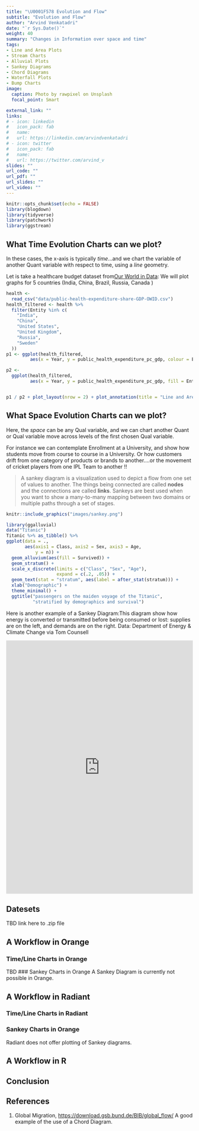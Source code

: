```yaml
---
title: "\U0001F578 Evolution and Flow"
subtitle: "Evolution and Flow"
author: "Arvind Venkatadri"
date: "`r Sys.Date()`"
weight: 40
summary: "Changes in Information over space and time"
tags:
- Line and Area Plots
- Stream Charts
- Alluvial Plots
- Sankey Diagrams
- Chord Diagrams
- Waterfall Plots
- Bump Charts
image:
  caption: Photo by rawpixel on Unsplash
  focal_point: Smart

external_link: ""
links:
# - icon: linkedin
#   icon_pack: fab
#   name: 
#   url: https://linkedin.com/arvindvenkatadri
# - icon: twitter
#   icon_pack: fab
#   name: 
#   url: https://twitter.com/arvind_v
slides: ""
url_code: ""
url_pdf: ""
url_slides: ""
url_video: ""
---
```


```r
knitr::opts_chunk$set(echo = FALSE)
library(blogdown)
library(tidyverse)
library(patchwork)
library(ggstream)

```

## What Time Evolution Charts can we plot?

In these cases, the x-axis is typically *time*...and we chart the variable of another Quant variable with respect to time, using a *line* geometry. 

Let is take a healthcare budget dataset from[Our World in Data](https://ourworldindata.org/grapher/public-health-expenditure-share-GDP-OWID): We will plot graphs for 5 countries (India, China, Brazil, Russia, Canada )

```r
health <-
  read_csv("data/public-health-expenditure-share-GDP-OWID.csv")
health_filtered <- health %>%
  filter(Entity %in% c(
    "India",
    "China",
    "United States",
    "United Kingdom",
    "Russia",
    "Sweden"
  ))
p1 <- ggplot(health_filtered,
         aes(x = Year, y = public_health_expenditure_pc_gdp, colour = Entity)) + geom_line() + labs(y = "Healthcare Budget\n as % of GDP")

p2 <-  
  ggplot(health_filtered,
         aes(x = Year, y = public_health_expenditure_pc_gdp, fill = Entity)) + geom_area()+ labs(y = "Healthcare Budget\n as % of GDP")


p1 / p2 + plot_layout(nrow = 2) + plot_annotation(title = "Line and Area Charts to show Evolution (over Time )",subtitle = "", tag_levels = 'A') & theme_minimal()

```


## What Space Evolution Charts can we plot?

Here, the *space* can be any Qual variable, and we can chart another Quant or Qual variable move across levels of the first chosen Qual variable.

For instance we can contemplate Enrollment at a University, and show how students move from course to course in a University. Or how customers drift from one category of products or brands to another....or the movement of cricket players from one IPL Team to another !!

> A sankey diagram is a visualization used to depict a flow from one set of values to another. The things being connected are called **nodes** and the connections are called **links**. 
Sankeys are best used when you want to show a many-to-many mapping between two domains or multiple paths through a set of stages.

```r
knitr::include_graphics("images/sankey.png")

```

```r
library(ggalluvial)
data("Titanic")
Titanic %>% as_tibble() %>% 
ggplot(data = .,
       aes(axis1 = Class, axis2 = Sex, axis3 = Age,
           y = n)) +
  geom_alluvium(aes(fill = Survived)) +
  geom_stratum() +
  scale_x_discrete(limits = c("Class", "Sex", "Age"), 
                   expand = c(.2, .05)) +
  geom_text(stat = "stratum", aes(label = after_stat(stratum))) +
  xlab("Demographic") +
  theme_minimal() +
  ggtitle("passengers on the maiden voyage of the Titanic",
          "stratified by demographics and survival")
```

Here is another example of a Sankey Diagram:This diagram show how energy is converted or transmitted before being consumed or lost: supplies are on the left, and demands are on the right. Data: Department of Energy & Climate Change via Tom Counsell

<iframe width="100%" height="684" frameborder="0"
  src="https://observablehq.com/embed/@d3/sankey?cells=chart"></iframe>
  
  
## Datesets
TBD link here to .zip file




## A Workflow in Orange
### Time/Line Charts in Orange
TBD
### Sankey Charts in Orange
A Sankey Diagram is currently not possible in Orange.



## A Workflow in Radiant
### Time/Line Charts in Radiant

### Sankey Charts in Orange
Radiant does not offer plotting of Sankey diagrams.



## A Workflow in R


## Conclusion



## References

1. Global Migration, <https://download.gsb.bund.de/BIB/global_flow/>
 A good example of the use of a Chord Diagram.
